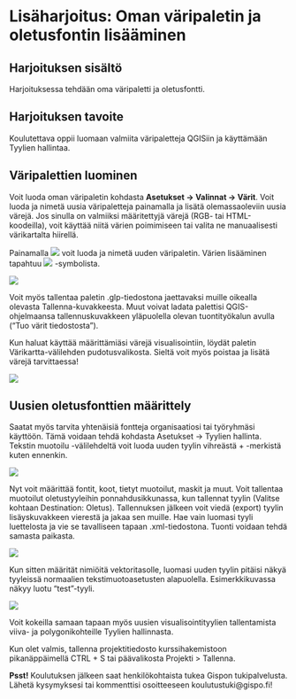 # Lisäharjoitus: Oman väripaletin ja oletusfontin lisääminen

## Harjoituksen sisältö
Harjoituksessa tehdään oma väripaletti ja oletusfontti.

## Harjoituksen tavoite
Koulutettava oppii luomaan valmiita väripaletteja QGISiin ja käyttämään Tyylien hallintaa.

## Väripalettien luominen

Voit luoda oman väripaletin kohdasta **Asetukset -> Valinnat -> Värit**. Voit luoda ja nimetä uusia väripaletteja painamalla  ja lisätä olemassaoleviin uusia värejä. Jos sinulla on valmiiksi määritettyjä värejä (RGB- tai HTML-koodeilla), voit käyttää niitä värien poimimiseen tai valita ne manuaalisesti värikartalta hiirellä.

Painamalla ![](img/harjoitus6/img1.png) voit luoda ja nimetä uuden väripaletin. Värien lisääminen tapahtuu ![](img/harjoitus6/img2.png) -symbolista.
 
![](img/harjoitus6/paletti.png)
 
Voit myös tallentaa paletin .glp-tiedostona jaettavaksi muille oikealla olevasta Tallenna-kuvakkeesta. Muut voivat ladata palettisi QGIS-ohjelmaansa tallennuskuvakkeen yläpuolella olevan tuontityökalun avulla ("Tuo värit tiedostosta").
 
Kun haluat käyttää määrittämiäsi värejä visualisointiin, löydät paletin Värikartta-välilehden pudotusvalikosta. Sieltä voit myös poistaa ja lisätä värejä tarvittaessa!

![](img/harjoitus6/paletin-haku.png)
  
## Uusien oletusfonttien määrittely

Saatat myös tarvita yhtenäisiä fontteja organisaatiosi tai työryhmäsi käyttöön. Tämä voidaan tehdä kohdasta Asetukset -> Tyylien hallinta. Tekstin muotoilu -välilehdeltä voit luoda uuden tyylin vihreästä + -merkistä kuten ennenkin.
 
![](img/harjoitus6/tyylienhallinta.png)

Nyt voit määrittää fontit, koot, tietyt muotoilut, maskit ja muut. Voit tallentaa muotoilut oletustyyleihin ponnahdusikkunassa, kun tallennat tyylin (Valitse kohtaan Destination: Oletus). Tallennuksen jälkeen voit viedä (export) tyylin lisäyskuvakkeen vierestä ja jakaa sen muille. Hae vain luomasi tyyli luettelosta ja vie se tavalliseen tapaan .xml-tiedostona. Tuonti voidaan tehdä samasta paikasta.

![](img/harjoitus6/tekstinmuotoilu.png)
 
Kun sitten määrität nimiöitä vektoritasolle, luomasi uuden tyylin pitäisi näkyä tyyleissä normaalien tekstimuotoasetusten alapuolella. Esimerkkikuvassa näkyy luotu "test"-tyyli.
 
![](img/harjoitus6/testtyyli.png)
 
 
Voit kokeilla samaan tapaan myös uusien visualisointityylien tallentamista viiva- ja polygonikohteille Tyylien hallinnasta.

Kun olet valmis, tallenna projektitiedosto kurssihakemistoon pikanäppäimellä CTRL + S tai päävalikosta Projekti > Tallenna.

::: hint-box
**Psst!** Koulutuksen jälkeen saat henkilökohtaista tukea Gispon tukipalvelusta. Lähetä kysymyksesi tai kommenttisi osoitteeseen koulutustuki@gispo.fi!
:::
